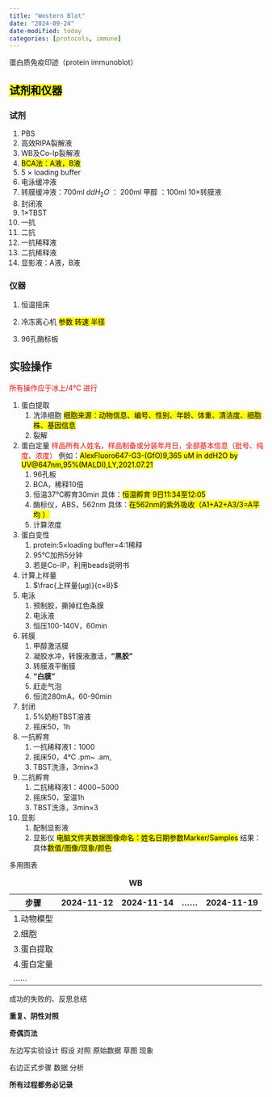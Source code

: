 ```yaml
---
title: "Western Blot"
date: "2024-09-24"
date-modified: today
categories: [protocols, immune]
---
```


蛋白质免疫印迹（protein immunoblot）

## <mark>试剂和仪器</mark>

### 试剂

1.  PBS
2.  高效RIPA裂解液
3.  WB及Co-Ip裂解液
4.  <mark>BCA法：A液，B液</mark>
5.  5 × loading buffer
6.  电泳缓冲液
7.  转膜缓冲液：700ml $ddH_2O$ ： 200ml 甲醇 ：100ml 10×转膜液
8.  封闭液
9.  1×TBST
10. 一抗
11. 二抗
12. 一抗稀释液
13. 二抗稀释液
14. 显影液：A液，B液

### 仪器

1.  恒温摇床

2.  冷冻离心机 <mark>参数 转速 半径</mark>

3.  96孔酶标板

## 实验操作

[所有操作应于冰上/4℃ 进行]{style="color:red"}

1.  蛋白提取
    1.  洗涤细胞 <mark>细胞来源：动物信息、编号、性别、年龄、体重、清洁度、细胞株、基因信息</mark>
    2.  裂解
2.  蛋白定量 [样品所有人姓名，样品制备或分装年月日，全部基本信息（批号、纯度、浓度）]{style="color:red"} 例如：<mark>AlexFluoro647-G3-(GfO)9,365 uM in ddH2O by UV\@647nm,95%(MALDI),LY,2021.07.21</mark>
    1.  96孔板
    2.  BCA，稀释10倍
    3.  恒温37℃孵育30min 具体：<mark>恒温孵育 9日11:34至12:05</mark>
    4.  酶标仪，ABS，562nm 具体：<mark>在562nm的紫外吸收（A1+A2+A3/3=A平均 ） </mark>
    5.  计算浓度
3.  蛋白变性
    1.  protein:5×loading buffer=4:1稀释
    2.  95℃加热5分钟
    3.  若是Co-IP，利用beads说明书
4.  计算上样量
    1.  $\frac{上样量(μg)}{c×8}$
5.  电泳
    1.  预制胶，撕掉红色条膜
    2.  电泳液
    3.  恒压100-140V，60min
6.  转膜
    1.  甲醇激活膜
    2.  凝胶水冲，转膜液激活，**"黑胶"**
    3.  转膜液平衡膜
    4.  **"白膜"**
    5.  赶走气泡
    6.  恒流280mA，60-90min
7.  封闭
    1.  5%奶粉TBST溶液
    2.  摇床50，1h
8.  一抗孵育
    1.  一抗稀释液1：1000
    2.  摇床50，4℃ .pm\~ .am,
    3.  TBST洗涤，3min×3
9.  二抗孵育
    1.  二抗稀释液1：4000\~5000
    2.  摇床50，室温1h
    3.  TBST洗涤，3min×3
10. 显影
    1.  配制显影液
    2.  显影仪 <mark>电脑文件夹数据图像命名：姓名日期参数Marker/Samples</mark> 结果：具体<mark>数值/图像/现象/颜色</mark>

多用图表

| 步骤       | 2024-11-12 | 2024-11-14 | ...... | 2024-11-19 |
|------------|------------|------------|--------|------------|
| 1.动物模型 |            |            |        |            |
| 2.细胞     |            |            |        |            |
| 3.蛋白提取 |            |            |        |            |
| 4.蛋白定量 |            |            |        |            |
| ......     |            |            |        |            |

: **WB**

成功的失败的、反思总结

**重复、阴性对照**

**奇偶页法**

左边写实验设计 假设 对照 原始数据 草图 现象

右边正式步骤 数据 分析

**所有过程都务必记录**
